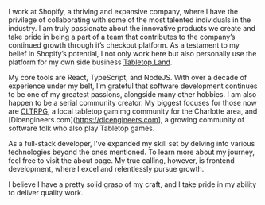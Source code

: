 I work at <NoBreak><Icon name="shopify" /> Shopify</NoBreak>, a thriving and expansive company, where I have the privilege of collaborating with some of the most talented individuals in the industry. I am truly passionate about the innovative products we create and take pride in being a part of a team that contributes to the company’s continued growth through it’s checkout platform. As a testament to my belief in Shopify’s potential, I not only work here but also personally use the platform for my own side business [Tabletop.Land](https://tabletop.land).

My core tools are <NoBreak><Icon name="react" /> React</NoBreak>, <NoBreak><Icon name="typescript" /> TypeScript</NoBreak>, and <NoBreak><Icon name="node-js" /> NodeJS</NoBreak>. With over a decade of experience under my belt, I’m grateful that software development continues to be one of my greatest passions, alongside many other hobbies. I am also happen to be a serial community creator. My biggest focuses for those now are [CLTRPG](htttps://cltrpg.com), a local tabletop gamimg community for the Charlotte area, and [Dicengineers.com](https://dicengineers.com], a growing community of software folk who also play Tabletop games.

As a full-stack developer, I’ve expanded my skill set by delving into various technologies beyond the ones mentioned. To learn more about my journey, feel free to visit the about page. My true calling, however, is frontend development, where I excel and relentlessly pursue growth.

I believe I have a pretty solid grasp of my craft, and I take pride in my ability to deliver quality work.
